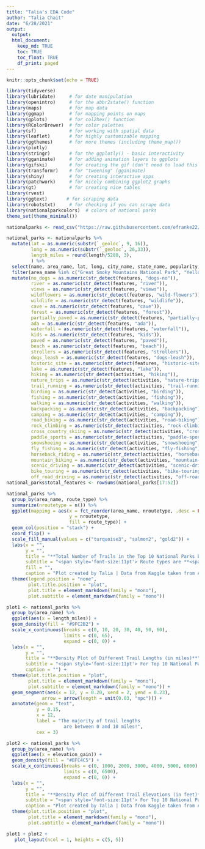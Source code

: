 ```yaml
---
title: "Talia's EDA Code"
author: "Talia Chait"
date: "6/28/2021"
output:
  output: 
  html_document:
    keep_md: TRUE
    toc: TRUE
    toc_float: TRUE
    df_print: paged
---
```


```r
knitr::opts_chunk$set(echo = TRUE)
```

```r
library(tidyverse)     
library(lubridate)     # for date manipulation
library(openintro)     # for the abbr2state() function
library(maps)          # for map data
library(ggmap)         # for mapping points on maps
library(gplots)        # for col2hex() function
library(RColorBrewer)  # for color palettes
library(sf)            # for working with spatial data
library(leaflet)       # for highly customizable mapping
library(ggthemes)      # for more themes (including theme_map())
library(plotly)  
library(stringr)       # for the ggplotly() - basic interactivity
library(gganimate)     # for adding animation layers to ggplots
library(gifski)        # for creating the gif (don't need to load this library every time,but need it installed)
library(transformr)    # for "tweening" (gganimate)
library(shiny)         # for creating interactive apps
library(patchwork)     # for nicely combining ggplot2 graphs  
library(gt)            # for creating nice tables
library(rvest)  
library(ggtext)       # for scraping data
library(robotstxt)     # for checking if you can scrape data
library(nationalparkcolors)  # colors of national parks 
theme_set(theme_minimal())
```

```r
nationalparks <- read_csv("https://raw.githubusercontent.com/efranke22/stat112_final_project/main/nationalpark.csv")
```


```r
national_parks <- nationalparks %>%
  mutate(lat = as.numeric(substr(`_geoloc`, 9, 16)), 
         long = as.numeric(substr(`_geoloc`, 26,33)), 
         length_miles = round(length/5280, 3), 
         ) %>%
  select(name, area_name, lat, long, city_name, state_name, popularity, length_miles, elevation_gain, difficulty_rating, route_type, visitor_usage, avg_rating, num_reviews, features, activities) %>%
  filter(area_name %in% c("Great Smoky Mountains National Park", "Yellowstone National Park", "Zion National Park", "Rocky Mountain National Park", "Grand Teton National Park", "Grand Canyon National Park", "Cuyahoga Valley National Park", "Acadia National Park", "Olympic National Park", "Joshua Tree National Park"))  %>% 
  mutate(no_dogs = as.numeric(str_detect(features, "dogs-no")), 
         river = as.numeric(str_detect(features, "river")), 
         views = as.numeric(str_detect(features, "views")), 
         wildflowers = as.numeric(str_detect(features, "wild-flowers")), 
         wildlife = as.numeric(str_detect(features, "wildlife")), 
         cave = as.numeric(str_detect(features, "cave")), 
         forest = as.numeric(str_detect(features, "forest")), 
         partially_paved = as.numeric(str_detect(features, "partially-paved")), 
         ada = as.numeric(str_detect(features, "ada")), 
         waterfall = as.numeric(str_detect(features, "waterfall")), 
         kids = as.numeric(str_detect(features, "kids")), 
         paved = as.numeric(str_detect(features, "paved")), 
         beach = as.numeric(str_detect(features, "beach")), 
         strollers = as.numeric(str_detect(features, "strollers")), 
         dogs_leash = as.numeric(str_detect(features, "dogs-leash")), 
         historic_site = as.numeric(str_detect(features, "historic-site")), 
         lake = as.numeric(str_detect(features, "lake")), 
         hiking = as.numeric(str_detect(activities, "hiking")), 
         nature_trips = as.numeric(str_detect(activities, "nature-trips")), 
         trail_running = as.numeric(str_detect(activities, "trail-running")), 
         birding = as.numeric(str_detect(activities, "birding")), 
         fishing = as.numeric(str_detect(activities, "fishing")), 
         walking = as.numeric(str_detect(activities, "walking")), 
         backpacking = as.numeric(str_detect(activities, "backpacking")), 
         camping = as.numeric(str_detect(activities, "camping")), 
         road_biking = as.numeric(str_detect(activities, "road-biking")), 
         rock_climbing = as.numeric(str_detect(activities, "rock-climbing")), 
         cross_country_skiing = as.numeric(str_detect(activities, "cross-country-skiing")), 
         paddle_sports = as.numeric(str_detect(activities, "paddle-sports")), 
         snowshoeing = as.numeric(str_detect(activities, "snowshoeing")), 
         fly_fishing = as.numeric(str_detect(activities, "fly-fishing")), 
         horseback_riding = as.numeric(str_detect(activities, "horseback-riding")), 
         mountain_biking = as.numeric(str_detect(activities, "mountain-biking")), 
         scenic_driving = as.numeric(str_detect(activities, "scenic-driving")), 
         bike_touring = as.numeric(str_detect(activities, "bike-touring")), 
         off_road_driving = as.numeric(str_detect(activities, "off-road-driving")))
national_parks$total_features <- rowSums(national_parks[17:52])
```


```r
national_parks %>%
  group_by(area_name, route_type) %>% 
  summarize(nroutetype = n()) %>% 
  ggplot(mapping = aes(x = fct_reorder(area_name, nroutetype, .desc = FALSE), 
                       y = nroutetype,
                       fill = route_type)) + 
  geom_col(position = "stack") +
  coord_flip() + 
  scale_fill_manual(values = c("turquoise3", "salmon2", "gold2")) +
  labs(x = "",
       y = "",
       title = "**Total Number of Trails in the Top 10 National Parks by Route Type**",
       subtitle = "<span style='font-size:11pt'> Route types are **<span style='color:gold2;'>point to point</span>**, **<span style='color: salmon2;'>out and back</span>**, and **<span style = 'color: turquoise3;'>loop</span>**",
       fill = "",
       caption = "Plot created by Talia | Data from Kaggle taken from AllTrails") +
  theme(legend.position = "none",
        plot.title.position = "plot",
        plot.title = element_markdown(family = "mono"),
        plot.subtitle = element_markdown(family = "mono"))
```





```r
plot1 <- national_parks %>% 
  group_by(area_name) %>% 
  ggplot(aes(x = length_miles)) + 
  geom_density(fill = "#9FC2B2") +
  scale_x_continuous(breaks = c(0, 10, 20, 30, 40, 50, 60), 
                     limits = c(0, 65), 
                     expand = c(0, 0)) +
  labs(x = "",
       y = "",
       title = "**Density Plot of Different Trail Lengths (in miles)**",
       subtitle = "<span style='font-size:11pt'> For Top 10 National Parks",
       caption = "") +
  theme(plot.title.position = "plot",
        plot.title = element_markdown(family = "mono"),
        plot.subtitle = element_markdown(family = "mono")) +
  geom_segment(aes(x = 12, y = 0.20, xend = 2, yend = 0.23),
             arrow = arrow(length = unit(0.03, "npc"))) +
  annotate(geom = "text", 
           y = 0.15,
           x = 12, 
           label = "The majority of trail lengths 
                     are between 0 and 10 miles!", 
           cex = 3)
```

```r
plot2 <- national_parks %>% 
  group_by(area_name) %>% 
  ggplot(aes(x = elevation_gain)) + 
  geom_density(fill = "#BFC4C5") +
  scale_x_continuous(breaks = c(0, 1000, 2000, 3000, 4000, 5000, 6000), 
                     limits = c(0, 6500), 
                     expand = c(0, 0)) +
  labs(x = "",
       y = "",
       title = "**Density Plot of Different Trail Elevations (in feet)**",
       subtitle = "<span style='font-size:11pt'> For Top 10 National Parks",
       caption = "Plot created by Talia | Data from Kaggle taken from AllTrails") +
  theme(plot.title.position = "plot",
        plot.title = element_markdown(family = "mono"),
        plot.subtitle = element_markdown(family = "mono")) 
```


```r
plot1 + plot2 +
   plot_layout(ncol = 1, heights = c(5, 5))
```